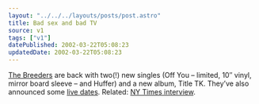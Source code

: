 ```yaml
---
layout: "../../../layouts/posts/post.astro"
title: Bad sex and bad TV
source: v1
tags: ["v1"]
datePublished: 2002-03-22T05:08:23
updatedDate: 2002-03-22T05:08:23
---
```


[The Breeders][1] are back with two(!) new singles (Off You &#8211; limited, 10&#8243; vinyl, mirror board sleeve &#8211; and Huffer) and a new album, Title TK. They&#8217;ve also announced some [live dates][2]. Related: [NY Times interview][3].

[1]: http://4ad.com/artists/breeders/ "The Breeders section on the 4AD site"
[2]: http://4ad.com/artists/breeders/tours.htm
[3]: http://www.nytimes.com/2002/03/17/magazine/17BREEDERS.html "requires registration"
